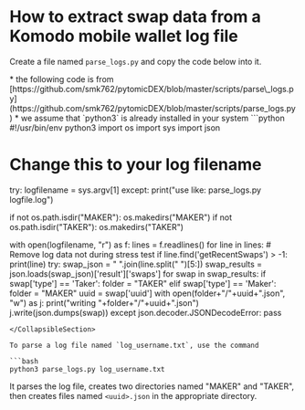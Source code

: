 
# How to extract swap data from a Komodo mobile wallet log file

Create a file named `parse_logs.py` and copy the code below into it.

<Note>
  *   the following code is from [https://github.com/smk762/pytomicDEX/blob/master/scripts/parse\_logs.py](https://github.com/smk762/pytomicDEX/blob/master/scripts/parse_logs.py)
  *   we assume that `python3` is already installed in your system
</Note>

<CollapsibleSection expandedText="Hide Response" collapsedText="Show Response">
  ```python
  #!/usr/bin/env python3
  import os
  import sys
  import json

  # Change this to your log filename
  try:
      logfilename = sys.argv[1]
  except:
      print("use like: parse_logs.py logfile.log")

  if not os.path.isdir("MAKER"):
      os.makedirs("MAKER")
  if not os.path.isdir("TAKER"):
      os.makedirs("TAKER")

  with open(logfilename, "r") as f:
      lines = f.readlines()
      for line in lines:
          # Remove log data not during stress test
          if line.find('getRecentSwaps') > -1:
              print(line)
              try:
                  swap_json = " ".join(line.split(" ")[5:])
                  swap_results = json.loads(swap_json)['result']['swaps']
                  for swap in swap_results:
                      if swap['type'] == 'Taker':
                          folder = "TAKER"
                      elif swap['type'] == 'Maker':
                          folder = "MAKER"
                      uuid = swap['uuid']
                      with open(folder+"/"+uuid+".json", "w") as j:
                          print("writing "+folder+"/"+uuid+".json")
                          j.write(json.dumps(swap))
              except json.decoder.JSONDecodeError:
                  pass

  ```
</CollapsibleSection>

To parse a log file named `log_username.txt`, use the command

```bash
python3 parse_logs.py log_username.txt
```

It parses the log file, creates two directories named "MAKER" and "TAKER", then creates files named `<uuid>.json` in the appropriate directory.
